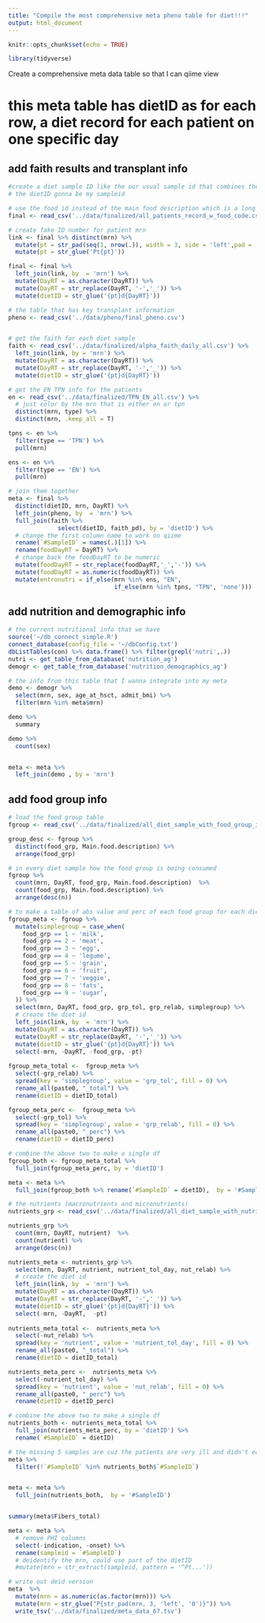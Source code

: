 ```yaml
---
title: "Compile the most comprehensive meta pheno table for diet!!!"
output: html_document
--- 
```


```r
knitr::opts_chunk$set(echo = TRUE)
```

```r
library(tidyverse)
```

Create a comprehensive meta data table so that I can qiime view 

# this meta table has dietID as for each row, a diet record for each patient on one specific day

## add faith results and transplant info

```r
#create a diet sample ID like the our usual sample id that combines the info of the mrn and the day
# the dietID gonna be my sampleid

# use the food id instead of the main food description which is a long string
final <- read_csv('../data/finalized/all_patients_record_w_food_code.csv')

# create fake ID number for patient mrn
link <- final %>% distinct(mrn) %>% 
  mutate(pt = str_pad(seq(1, nrow(.)), width = 3, side = 'left',pad = '0')) %>% 
  mutate(pt = str_glue('Pt{pt}'))

final <- final %>% 
  left_join(link, by  = 'mrn') %>% 
  mutate(DayRT = as.character(DayRT)) %>% 
  mutate(DayRT = str_replace(DayRT, '-','_')) %>% 
  mutate(dietID = str_glue('{pt}d{DayRT}')) 

# the table that has key transplant information
pheno <- read_csv('../data/pheno/final_pheno.csv')


# get the faith for each diet sample
faith <- read_csv('../data/finalized/alpha_faith_daily_all.csv') %>% 
  left_join(link, by = 'mrn') %>% 
  mutate(DayRT = as.character(DayRT)) %>% 
  mutate(DayRT = str_replace(DayRT, '-','_')) %>% 
  mutate(dietID = str_glue('{pt}d{DayRT}')) 

# get the EN TPN info for the patients
en <- read_csv('../data/finalized/TPN_EN_all.csv') %>% 
  # just color by the mrn that is either en or tpn
  distinct(mrn, type) %>% 
  distinct(mrn, .keep_all = T)

tpns <- en %>% 
  filter(type == 'TPN') %>% 
  pull(mrn)

ens <- en %>% 
  filter(type == 'EN') %>% 
  pull(mrn)
```

```r
# join them together
meta <- final %>% 
  distinct(dietID, mrn, DayRT) %>% 
  left_join(pheno, by  = 'mrn') %>% 
  full_join(faith %>% 
              select(dietID, faith_pd), by = 'dietID') %>% 
  # change the first column name to work on qiime
  rename(`#SampleID` = names(.)[1]) %>% 
  rename(foodDayRT = DayRT) %>% 
  # change back the foodDayRT to be numeric
  mutate(foodDayRT = str_replace(foodDayRT,'_','-')) %>% 
  mutate(foodDayRT = as.numeric(foodDayRT)) %>% 
  mutate(entronutri = if_else(mrn %in% ens, "EN", 
                              if_else(mrn %in% tpns, "TPN", 'none')))
```

## add nutrition and demographic info

```r
# the current nutritional info that we have
source('~/db_connect_simple.R')
connect_database(config_file = '~/dbConfig.txt')
dbListTables(con) %>% data.frame() %>% filter(grepl('nutri',.))
nutri <- get_table_from_database('nutrition_ag')
demogr <- get_table_from_database('nutrition_demographics_ag')

# the info from this table that I wanna integrate into my meta
demo <- demogr %>% 
  select(mrn, sex, age_at_hsct, admit_bmi) %>% 
  filter(mrn %in% meta$mrn)

demo %>% 
  summary

demo %>% 
  count(sex)


meta <- meta %>% 
  left_join(demo , by = 'mrn')
```

## add food group info

```r
# load the food group table 
fgroup <- read_csv('../data/finalized/all_diet_sample_with_food_group_info.csv')

group_desc <- fgroup %>% 
  distinct(food_grp, Main.food.description) %>% 
  arrange(food_grp)
```
```r
# in every diet sample how the food group is being consumed
fgroup %>% 
  count(mrn, DayRT, food_grp, Main.food.description)  %>% 
  count(food_grp, Main.food.description) %>% 
  arrange(desc(n))
```


```r
# to make a table of abs value and perc of each food group for each diet sample
fgroup_meta <- fgroup %>% 
  mutate(simplegroup = case_when(
    food_grp == 1 ~ 'milk',
    food_grp == 2 ~ 'meat',
    food_grp == 3 ~ 'egg',
    food_grp == 4 ~ 'legume',
    food_grp == 5 ~ 'grain',
    food_grp == 6 ~ 'fruit',
    food_grp == 7 ~ 'veggie',
    food_grp == 8 ~ 'fats',
    food_grp == 9 ~ 'sugar',
  )) %>% 
  select(mrn, DayRT, food_grp, grp_tol, grp_relab, simplegroup) %>% 
  # create the diet id
  left_join(link, by  = 'mrn') %>% 
  mutate(DayRT = as.character(DayRT)) %>% 
  mutate(DayRT = str_replace(DayRT, '-','_')) %>% 
  mutate(dietID = str_glue('{pt}d{DayRT}')) %>% 
  select(-mrn, -DayRT, -food_grp, -pt) 
  
fgroup_meta_total <-  fgroup_meta %>% 
  select(-grp_relab) %>% 
  spread(key = 'simplegroup', value = 'grp_tol', fill = 0) %>% 
  rename_all(paste0, "_total") %>% 
  rename(dietID = dietID_total)

fgroup_meta_perc <-  fgroup_meta %>% 
  select(-grp_tol) %>% 
  spread(key = 'simplegroup', value = 'grp_relab', fill = 0) %>% 
  rename_all(paste0, "_perc") %>% 
  rename(dietID = dietID_perc)

# combine the above two to make a single df
fgroup_both <- fgroup_meta_total %>% 
  full_join(fgroup_meta_perc, by = 'dietID')

meta <- meta %>% 
  full_join(fgroup_both %>% rename(`#SampleID` = dietID),  by = '#SampleID')
```

```r
# the nutrients (macronutrients and micronutrients)
nutrients_grp <- read_csv('../data/finalized/all_diet_sample_with_nutrients_info.csv')

nutrients_grp %>% 
  count(mrn, DayRT, nutrient)  %>% 
  count(nutrient) %>% 
  arrange(desc(n))


```

```r
nutrients_meta <- nutrients_grp %>% 
  select(mrn, DayRT, nutrient, nutrient_tol_day, nut_relab) %>% 
  # create the diet id
  left_join(link, by  = 'mrn') %>% 
  mutate(DayRT = as.character(DayRT)) %>% 
  mutate(DayRT = str_replace(DayRT, '-','_')) %>% 
  mutate(dietID = str_glue('{pt}d{DayRT}')) %>% 
  select(-mrn, -DayRT,  -pt) 
  
nutrients_meta_total <-  nutrients_meta %>% 
  select(-nut_relab) %>% 
  spread(key = 'nutrient', value = 'nutrient_tol_day', fill = 0) %>% 
  rename_all(paste0, "_total") %>% 
  rename(dietID = dietID_total)

nutrients_meta_perc <-  nutrients_meta %>% 
  select(-nutrient_tol_day) %>% 
  spread(key = 'nutrient', value = 'nut_relab', fill = 0) %>% 
  rename_all(paste0, "_perc") %>% 
  rename(dietID = dietID_perc)

# combine the above two to make a single df
nutrients_both <- nutrients_meta_total %>% 
  full_join(nutrients_meta_perc, by = 'dietID') %>% 
  rename(`#SampleID` = dietID)

# the missing 5 samples are cuz the patients are very ill and didn't eat anything probably
meta %>% 
  filter(!`#SampleID` %in% nutrients_both$`#SampleID`)


meta <- meta %>% 
  full_join(nutrients_both,  by = '#SampleID')


summary(meta$Fibers_total)

meta <- meta %>% 
  # remove PHI columns
  select(-indication, -onset) %>% 
  rename(sampleid = `#SampleID`) 
  # deidentify the mrn, could use part of the dietID
  #mutate(mrn = str_extract(sampleid, pattern = '^Pt...'))

```

```r
# write out deid version
meta  %>% 
  mutate(mrn = as.numeric(as.factor(mrn))) %>% 
  mutate(mrn = str_glue("P{str_pad(mrn, 3, 'left', '0')}")) %>% 
  write_tsv('../data/finalized/meta_data_67.tsv')
```
